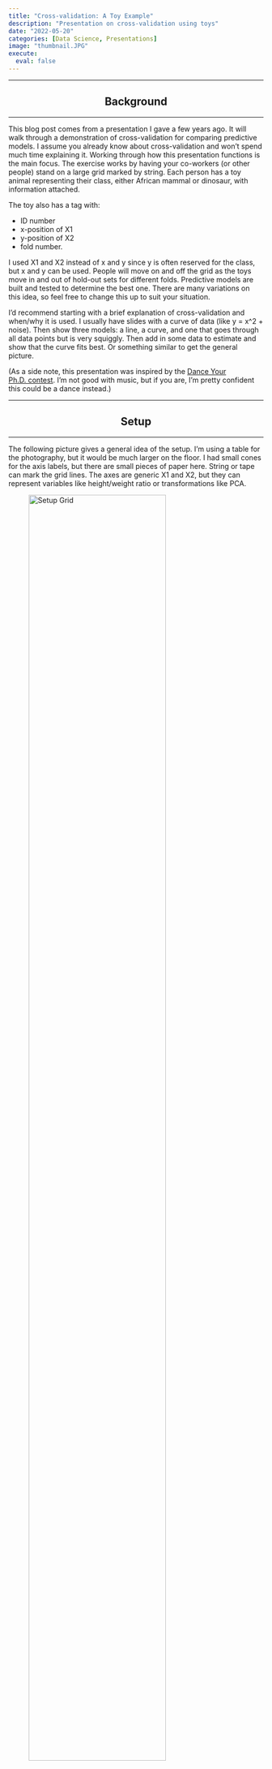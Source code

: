 ```yaml
---
title: "Cross-validation: A Toy Example"
description: "Presentation on cross-validation using toys"
date: "2022-05-20"
categories: [Data Science, Presentations]
image: "thumbnail.JPG"
execute: 
  eval: false
---
```


<hr>
<center><h2>Background</h2></center>
<hr>

This blog post comes from a presentation I gave a few years ago. It will walk through a demonstration of cross-validation for comparing predictive models. I assume you already know about cross-validation and won't spend much time explaining it. Working through how this presentation functions is the main focus.
The exercise works by having your co-workers (or other people) stand on a large grid marked by string. Each person has a toy animal representing their class, either African mammal or dinosaur, with information attached. 

The toy also has a tag with:

* ID number
* x-position of X1
* y-position of X2
* fold number. 

I used X1 and X2 instead of x and y since y is often reserved for the class, but x and y can be used. People will move on and off the grid as the toys move in and out of hold-out sets for different folds. Predictive models are built and tested to determine the best one. There are many variations on this idea, so feel free to change this up to suit your situation.

I'd recommend starting with a brief explanation of cross-validation and when/why it is used. I usually have slides with a curve of data (like y = x^2 + noise). Then show three models: a line, a curve, and one that goes through all data points but is very squiggly. Then add in some data to estimate and show that the curve fits best. Or something similar to get the general picture.

(As a side note, this presentation was inspired by the [Dance Your Ph.D. contest](https://en.wikipedia.org/wiki/Dance_Your_Ph.D.). I'm not good with music, but if you are, I'm pretty confident this could be a dance instead.)

<hr>
<center><h2>Setup</h2></center>
<hr>

The following picture gives a general idea of the setup. I'm using a table for the photography, but it would be much larger on the floor. I had small cones for the axis labels, but there are small pieces of paper here. String or tape can mark the grid lines. The axes are generic X1 and X2, but they can represent variables like height/weight ratio or transformations like PCA. 

![Setup Grid](set_up.JPG){width="80%" height="80%"}

The exercise aims to create models using ribbons, to separate the mammals from dinosaurs. The ribbons are different lengths to represent the different flexibility of models. Then, we'll test each of the models using cross-validation to estimate how well each one would perform on new data.

I created test data sets to determine the toys' positions and folds until I got some with the desired attributes. I used twelve animals, but your number will depend on the people you have. There are three folds and three models. Each fold has four animals, two mammals and two dinosaurs. The three models are a straight line, a curve, and a squiggle. I wanted some variety with accuracy, none of the models to be perfect, and have Model 2 to be the best. I created a decision boundary of a curve to get started. All animals are positioned on integers, with African mammals on the left/below the curve and dinosaurs on the right/above. Then I sampled data sets until I got some with the desired properties, compared them, and chose one with nice images. You can see the [code in this repo](https://github.com/WilliamTylerBradley/cross-validation-example).

<hr>
<center><h2>Full Data Set</h2></center>
<hr>

The following images show a graphic of the data and a picture of the toys in place. In the graphic, mammals are yellow while dinosaurs are green. The toys are in place based on their tag's information. The tea towel holds the assessment data. People can just walk off the grid to any place in real life. For this blogpost, graphics on the left would be displayed during the presentation to guide the exercise, while the pictures on the right show the physical experience.

::: {layout-ncol=2}
![Full Data Set - Graphic](ids.png)

![Full Data Set - Picture](full_pop.JPG)
:::

<hr>
<center><h2>Folds and Models</h2></center>
<hr>

The next image shows which animals are in each fold. This image shows when people should move off the grid. The fold IDs are also on the tag attached to each toy.

![Folds Identification](folds.png)

# Fold 1

So to set up the first fold, people with a fold ID of 1 move off the grid. These people are in the assessment set while everyone else is in the analysis set. (Sometimes called validation and training set.)

::: {layout-ncol=2}
![Fold 1 - Graphic](fold_1_analysis.png)

![Fold 1 - Picture](fold_1_analysis_pic.JPG)
:::

# Fold 1 Model 1

For Model 1, we have a piece of ribbon that stretches to a line across the grid. For this model, the ribbon is always a straight line. The analysis set people attempt to set the line down to separate the mammals from the dinosaurs. In this case, a straight line cannot separate the animals. So, the elephant in the bottom right corner ends up on the wrong side. The graphic displays the error with a green on the outside (labeled as a dinosaur) and yellow on the inside (actually a mammal) dot. For the graphics, dots with two colors are mismatches. 

::: {layout-ncol=2}
![Fold 1 - Analysis Set - Model 1 - Graphic](fold_1_analysis_model_1.png)

![Fold 1 - Analysis Set - Model 1 - Picture](fold_1_analysis_model_1_pic.JPG)
:::

It's important to emphasize the analysis set doesn't know about the assessment set. This way, people don't try to remember where they were to improve accuracy. Driving home this point really helped explain the importance of cross-validation and how it estimates model performance on unseen data.

We bring the people in the hold-out area back onto the grid for the assessment set. The ribbon marking the model stays in place. For my presentation, I kept everyone on the grid. But for the pictures, it was easier to see the results by moving the analysis set out of the way. In the end, the model mislabels one of the dinosaurs because it's on the wrong side. Its dot is two colors, and the toy is knocked over. 

::: {layout-ncol=2}
![Fold 1 - Assessment Set - Model 1 - Graphic](fold_1_assessment_model_1.png)

![Fold 1 - Assessment Set - Model 1 - Picture](fold_1_assessment_model_1_pic.JPG)
:::

# Fold 2

The people in fold 2 move off the grid for the next step. Then a straight line model is built.

::: {layout-ncol=2}
![Fold 2 - Graphic](fold_2_analysis.png)

![Fold 2 - Picture](fold_2_analysis_pic.JPG)
:::

# Fold 2 Model 1

In this example, the model built by code mismarks the dinosaur in the model. I choose to move the model and correct it for the picture. In an actual presentation, people will move these however they want. So they are unlikely to match the computer result every time. You can either keep track of both results or only focus on the computer output.

::: {layout-ncol=2}
![Fold 2 - Assessment Set - Model 1 - Graphic](fold_2_analysis_model_1.png)

![Fold 2 - Assessment Set - Model 1 - Picture](fold_2_analysis_model_1_pic.JPG)
:::

When we add back in the assessment set, two errors occur: the giraffe in the top left and a dinosaur towards the bottom right.

::: {layout-ncol=2}
![Fold 2 - Analysis Set - Model 1 - Graphic](fold_2_assessment_model_1.png)

![Fold 2 - Analysis Set - Model 1 - Picture](fold_2_assessment_model_1_pic.JPG)
:::

# Fold 3

Fold 3 repeats the same action with the last set of people.

::: {layout-ncol=2}
![Fold 3 - Graphic](fold_3_analysis.png)

![Fold 3 - Picture](fold_3_analysis_pic.JPG)
:::

# Fold 3 Model 1

We end up building a model again. This time everyone in the analysis set can be labeled correctly, but we'll miss the elephant in the bottom right of the assessment set.

::: {layout-ncol=2}
![Fold 3 - Assessment Set - Model 1 - Graphic](fold_3_analysis_model_1.png)

![Fold 3 - Assessment Set - Model 1 - Picture](fold_3_analysis_model_1_pic.JPG)
:::

::: {layout-ncol=2}
![Fold 3 - Analysis Set - Model 1 - Graphic](fold_3_assessment_model_1.png)

![Fold 3 - Analysis Set - Model 1 - Picture](fold_3_assessment_model_1_pic.JPG)
:::

# Fold 1 Model 2

This set will mirror the first part of the exercise but use a different model. The new model is a longer piece of ribbon that can have a slight curve. Apart from that, everything is the same.

::: {layout-ncol=2}
![Fold 1 - Assessment Set - Model 2 - Graphic](fold_1_analysis_model_2.png)

![Fold 1 - Assessment Set - Model 2 - Picture](fold_1_analysis_model_2_pic.JPG)
:::

::: {layout-ncol=2}
![Fold 1 - Analysis Set - Model 2 - Graphic](fold_1_assessment_model_2.png)

![Fold 1 - Analysis Set - Model 2 - Picture](fold_1_assessment_model_2_pic.JPG)
:::

For fold 1, we finally get an analysis set and an assessment set with 100% accuracy. This shows that adding some complexity to the model can help.

# Fold 2 Model 2

This follows the same pattern as the previous fold.

::: {layout-ncol=2}
![Fold 2 - Assessment Set - Model 2 - Graphic](fold_2_analysis_model_2.png)

![Fold 2 - Assessment Set - Model 2 - Picture](fold_2_analysis_model_2_pic.JPG)
:::

::: {layout-ncol=2}
![Fold 2 - Analysis Set - Model 2 - Graphic](fold_2_assessment_model_2.png)

![Fold 2 - Analysis Set - Model 2 - Picture](fold_2_assessment_model_2_pic.JPG)
:::

# Fold 3 Model 2

In this fold, we do have an error in the assessment set. I like to see at least one error for each model to demonstrate that it can be impossible to get everything correct.

::: {layout-ncol=2}
![Fold 3 - Assessment Set - Model 2 - Graphic](fold_3_analysis_model_2.png)

![Fold 3 - Assessment Set - Model 2 - Picture](fold_3_analysis_model_2_pic.JPG)
:::

::: {layout-ncol=2}
![Fold 3 - Analysis Set - Model 2 - Graphic](fold_3_assessment_model_2.png)

![Fold 3 - Analysis Set - Model 2 - Picture](fold_3_assessment_model_2_pic.JPG)
:::

# Fold 1 Model 3

We have the longest ribbon for the most flexible model for the final model. The exercise follows the previous steps.

::: {layout-ncol=2}
![Fold 1 - Assessment Set - Model 3 - Graphic](fold_1_analysis_model_3.png)

![Fold 1 - Assessment Set - Model 3 - Picture](fold_1_analysis_model_3_pic.JPG)
:::

::: {layout-ncol=2}
![Fold 1 - Analysis Set - Model 3 - Graphic](fold_1_assessment_model_3.png)

![Fold 1 - Analysis Set - Model 3 - Picture](fold_1_assessment_model_3_pic.JPG)
:::

# Fold 2 Model 3

::: {layout-ncol=2}
![Fold 2 - Assessment Set - Model 3 - Graphic](fold_2_analysis_model_3.png)

![Fold 2 - Assessment Set - Model 3 - Picture](fold_2_analysis_model_3_pic.JPG)
:::

::: {layout-ncol=2}
![Fold 2 - Analysis Set - Model 3 - Graphic](fold_2_assessment_model_3.png)

![Fold 2 - Analysis Set - Model 3 - Picture](fold_2_assessment_model_3_pic.JPG)
:::

# Fold 3 Model 3

There is more room for the final model to move the ribbon. The flexibility can create new patterns that don't capture the data as well.

::: {layout-ncol=2}
![Fold 3 - Assessment Set - Model 3 - Graphic](fold_3_analysis_model_3.png)

![Fold 3 - Assessment Set - Model 3 - Picture](fold_3_analysis_model_3_pic.JPG)
:::

::: {layout-ncol=2}
![Fold 3 - Analysis Set - Model 3 - Graphic](fold_3_assessment_model_3.png)

![Fold 3 - Analysis Set - Model 3 - Picture](fold_3_assessment_model_3_pic.JPG)
:::

<hr>
<center><h2>Overall Accuracy</h2></center>
<hr>

We can wrap up the exercise by looking at the models' overall accuracy. For this setup, Model 2 performed the best. This outcome shows that having some flexibility can fit the data better, but adding too much complexity to the model can hurt.

![Accuracy Results](accuracy_table.png){height="80%"}

<hr>

The last topic to mention is the toys used. I got African mammals and dinosaurs because they were at the store near me, but I think it's a great combination. Most people know enough about them to have a conversation on variables that can help separate them. At the same time, it's not a serious or business-related topic. So, it's more interesting than just using colored points, but you can also avoid people getting too caught up in the weeds. Feel free to change it to whatever you want.